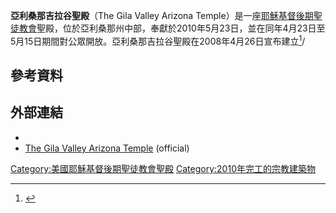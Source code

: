 {{Infobox religious building
| 名字 = 亞利桑那州吉拉谷聖殿
| 圖片 = Gila Valley Temple at Sunset.jpg
| 圖片說明 = Gila Valley Arizona Temple
| 地圖 =
| 地圖尺寸 =
| 地圖說明 =
| 坐標 = {{coord|32|51|48|N|109|47|23|W|type:landmark_region:US-AZ|display=title}}
| 宗教 = [[基督教|基督教]]
| 位置 =
| 神 =
| 宗教禮儀 =
| 派別 = [[耶穌基督後期聖徒教會|耶穌基督後期聖徒教會]]
| 節日 =
| 小區 =
| 分區 =
| 基層政權 = [[森特勒爾_(亞利桑那州)|森特勒爾]]
| 區 =
| 領地 =
| 地方行政區 =
| 州 = [[亞利桑那州|亞利桑那州]]
| 省 =
| 地區 =
| 國家 = [[美國|美國]]
| 行政 =
| 開光年份 =
| 狀態 =
| 傳統稱號 =
| 所有者 =
| 領導 =
| 婆多羅迦 =
| 主保聖人 =
| 官方網站 =
| 建築師 =
| 建築類型 =
| 建築風格 = [[现代建築|现代式]]
| 建築材料 =
| 建立者 =
| 資助者 =
| 總承包商 =
| 建立日期 =
| 奠基 = 2009年2月14日由尼爾·安德森長老主待
| 竣工 = 2010年5月23日由多馬·孟蓀會長奉獻
| 建設成本 =
| 毀壞 =
| 正立面朝向 =
| 容納人數 =
| 長度 =
| 寬度 =
| 中殿寬度 =
| 內部面積 = 1724平方公尺
| 最高高度 =
| 穹頂 =
| 外穹頂高度 =
| 內穹頂高度 =
| 外穹頂直徑 =
| 內穹頂直徑 =
| 宣禮塔 =
| 宣禮塔高度 =
| 尖塔 =
| 尖塔高度 = 
| 場地面積 = 6.9公頃
| 寺廟 =
| 紀念碑 =
| 神社 =
| 碑銘 =
| 海拔 =
| 官方名稱1 =
| 類型1 =
| 標準1 =
| 指定日期1 =
| 父列表1 =
| 參考編號1 =
| 官方名稱2 =
| 類型2 =
| 標準2 =
| 指定日期2 =
| 父列表2 = 
| 參考編號2 = 132
}}

'''亞利桑那吉拉谷聖殿'''（The Gila Valley Arizona Temple）是一座[[耶穌基督後期聖徒教會|耶穌基督後期聖徒教會]]聖殿，位於亞利桑那州中部，奉獻於2010年5月23日，並在同年4月23日至5月15日期間對公眾開放。亞利桑那吉拉谷聖殿在2008年4月26日宣布建立<ref>{{cite news |first=Mike |last=Branom |title=New Mormon temple slated for Gilbert |url=http://www.eastvalleytribune.com/story/114955 |publisher=''[[East_Valley_Tribune|East Valley Tribune]]'' |date=2008-04-27 |accessdate=2008-04-28 |archiveurl=https://web.archive.org/web/20080429141617/http://www.eastvalleytribune.com/story/114955 |archivedate=2008-04-29 |deadurl=yes }}</ref>/

==參考資料==
{{Reflist}}
==外部連結==
* {{commonscat-inline|Gila Valley Arizona Temple}}
* [http://www.lds.org/church/temples/the-gila-valley-arizona The Gila Valley Arizona Temple] {{Wayback|url=http://www.lds.org/church/temples/the-gila-valley-arizona |date=20151022002553 }} (official)

{{耶穌基督後期聖徒教會聖殿}}

[[Category:美國耶穌基督後期聖徒教會聖殿|Category:美國耶穌基督後期聖徒教會聖殿]]
[[Category:2010年完工的宗教建築物|Category:2010年完工的宗教建築物]]


{{Religion-buil-stub}}